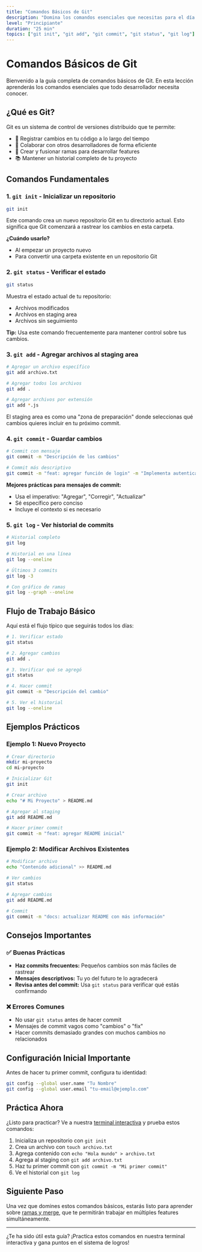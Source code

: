 ```yaml
---
title: "Comandos Básicos de Git"
description: "Domina los comandos esenciales que necesitas para el día a día con Git"
level: "Principiante"
duration: "25 min"
topics: ["git init", "git add", "git commit", "git status", "git log"]
---
```


# Comandos Básicos de Git

Bienvenido a la guía completa de comandos básicos de Git. En esta lección aprenderás los comandos esenciales que todo desarrollador necesita conocer.

## ¿Qué es Git?

Git es un sistema de control de versiones distribuido que te permite:

- 📝 Registrar cambios en tu código a lo largo del tiempo
- 🔄 Colaborar con otros desarrolladores de forma eficiente  
- 🌿 Crear y fusionar ramas para desarrollar features
- 📚 Mantener un historial completo de tu proyecto

## Comandos Fundamentales

### 1. `git init` - Inicializar un repositorio

```bash
git init
```

Este comando crea un nuevo repositorio Git en tu directorio actual. Esto significa que Git comenzará a rastrear los cambios en esta carpeta.

**¿Cuándo usarlo?**
- Al empezar un proyecto nuevo
- Para convertir una carpeta existente en un repositorio Git

### 2. `git status` - Verificar el estado

```bash
git status
```

Muestra el estado actual de tu repositorio:
- Archivos modificados
- Archivos en staging area
- Archivos sin seguimiento

**Tip:** Usa este comando frecuentemente para mantener control sobre tus cambios.

### 3. `git add` - Agregar archivos al staging area

```bash
# Agregar un archivo específico
git add archivo.txt

# Agregar todos los archivos
git add .

# Agregar archivos por extensión
git add *.js
```

El staging area es como una "zona de preparación" donde seleccionas qué cambios quieres incluir en tu próximo commit.

### 4. `git commit` - Guardar cambios

```bash
# Commit con mensaje
git commit -m "Descripción de los cambios"

# Commit más descriptivo
git commit -m "feat: agregar función de login" -m "Implementa autenticación con JWT y validación de credenciales"
```

**Mejores prácticas para mensajes de commit:**
- Usa el imperativo: "Agregar", "Corregir", "Actualizar"
- Sé específico pero conciso
- Incluye el contexto si es necesario

### 5. `git log` - Ver historial de commits

```bash
# Historial completo
git log

# Historial en una línea
git log --oneline

# Últimos 3 commits
git log -3

# Con gráfico de ramas
git log --graph --oneline
```

## Flujo de Trabajo Básico

Aquí está el flujo típico que seguirás todos los días:

```bash
# 1. Verificar estado
git status

# 2. Agregar cambios
git add .

# 3. Verificar qué se agregó
git status

# 4. Hacer commit
git commit -m "Descripción del cambio"

# 5. Ver el historial
git log --oneline
```

## Ejemplos Prácticos

### Ejemplo 1: Nuevo Proyecto

```bash
# Crear directorio
mkdir mi-proyecto
cd mi-proyecto

# Inicializar Git
git init

# Crear archivo
echo "# Mi Proyecto" > README.md

# Agregar al staging
git add README.md

# Hacer primer commit
git commit -m "feat: agregar README inicial"
```

### Ejemplo 2: Modificar Archivos Existentes

```bash
# Modificar archivo
echo "Contenido adicional" >> README.md

# Ver cambios
git status

# Agregar cambios
git add README.md

# Commit
git commit -m "docs: actualizar README con más información"
```

## Consejos Importantes

### ✅ Buenas Prácticas

- **Haz commits frecuentes:** Pequeños cambios son más fáciles de rastrear
- **Mensajes descriptivos:** Tu yo del futuro te lo agradecerá
- **Revisa antes del commit:** Usa `git status` para verificar qué estás confirmando

### ❌ Errores Comunes

- No usar `git status` antes de hacer commit
- Mensajes de commit vagos como "cambios" o "fix"
- Hacer commits demasiado grandes con muchos cambios no relacionados

## Configuración Inicial Importante

Antes de hacer tu primer commit, configura tu identidad:

```bash
git config --global user.name "Tu Nombre"
git config --global user.email "tu-email@ejemplo.com"
```

## Práctica Ahora

¿Listo para practicar? Ve a nuestra [terminal interactiva](/ejercicios) y prueba estos comandos:

1. Inicializa un repositorio con `git init`
2. Crea un archivo con `touch archivo.txt`
3. Agrega contenido con `echo "Hola mundo" > archivo.txt`
4. Agrega al staging con `git add archivo.txt`
5. Haz tu primer commit con `git commit -m "Mi primer commit"`
6. Ve el historial con `git log`

## Siguiente Paso

Una vez que domines estos comandos básicos, estarás listo para aprender sobre [ramas y merge](/guias/ramas-y-merge), que te permitirán trabajar en múltiples features simultáneamente.

---

¿Te ha sido útil esta guía? ¡Practica estos comandos en nuestra terminal interactiva y gana puntos en el sistema de logros!
